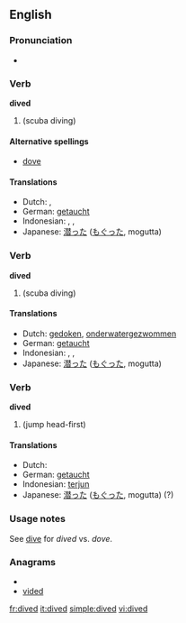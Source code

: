 ==English==

===Pronunciation===
* {{IPA|/ˈdaɪ̪vd/}}

===Verb===
'''dived'''

# {{simple past of|dive}} (scuba diving)

====Alternative spellings====
* {{US}} [[dove]]

====Translations====
* Dutch: {{t-|nl|dook}}, {{t-|nl|doken}}
* German: [[getaucht]]
* Indonesian: {{t+|id|selam|xs=Indonesian}}, {{t+|id|selam|alt=menyelam|xs=Indonesian}}, {{t+|id|selam|alt=menyelami|xs=Indonesian}}
* Japanese: [[潜った]] ([[もぐった]], mogutta)

===Verb===
'''dived'''

# {{past participle of|dive}} (scuba diving)

====Translations====
* Dutch: [[gedoken]], [[onderwatergezwommen]]
* German: [[getaucht]]
* Indonesian: {{t+|id|selam|xs=Indonesian}}, {{t+|id|selam|alt=menyelam|xs=Indonesian}}, {{t+|id|selam|alt=menyelami|xs=Indonesian}}
* Japanese: [[潜った]] ([[もぐった]], mogutta)

===Verb===
'''dived'''

# {{past participle of|dive}} (jump head-first)

====Translations====
* Dutch: {{t-|nl|gedoken}}
* German: [[getaucht]]
* Indonesian: [[terjun]]
* Japanese: [[潜った]] ([[もぐった]], mogutta) (?)

===Usage notes===
See [[dive]] for ''dived'' vs. ''dove''.

===Anagrams===
* {{alphagram|ddeiv}}
* [[vided#English|vided]]


[[fr:dived]]
[[it:dived]]
[[simple:dived]]
[[vi:dived]]